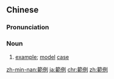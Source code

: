 {{also|范例}}
==Chinese==
{{zh-forms|s=范例}}

===Pronunciation===
{{zh-pron
|m=fànlì
|c=faan6 lai6
|mn=hoān-lē
|cat=n
}}

===Noun===
{{zh-noun}}

# [[example]]; [[model]] [[case]]

[[zh-min-nan:範例]]
[[ja:範例]]
[[chr:範例]]
[[zh:範例]]